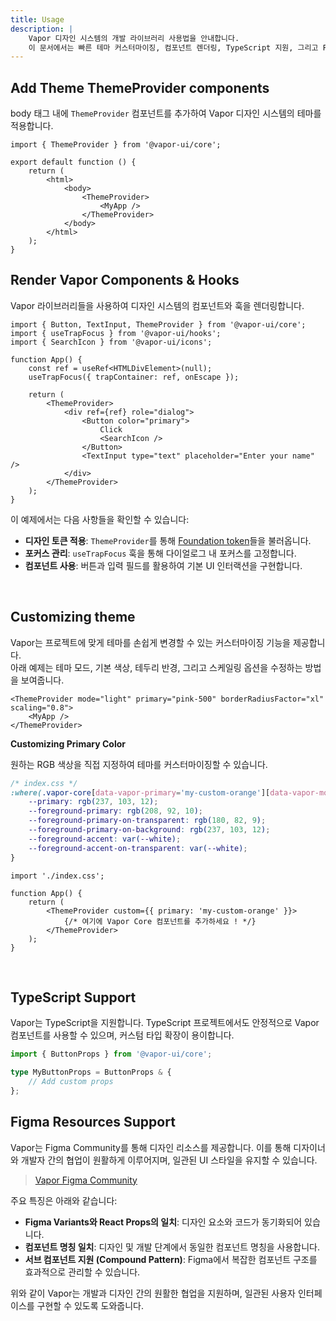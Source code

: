 ```yaml
---
title: Usage
description: |
    Vapor 디자인 시스템의 개발 라이브러리 사용법을 안내합니다.
    이 문서에서는 빠른 테마 커스터마이징, 컴포넌트 렌더링, TypeScript 지원, 그리고 Figma 리소스 연동에 대해 상세히 설명합니다.
---
```


## Add Theme ThemeProvider components

body 태그 내에 `ThemeProvider` 컴포넌트를 추가하여 Vapor 디자인 시스템의 테마를 적용합니다.

```tsx
import { ThemeProvider } from '@vapor-ui/core';

export default function () {
    return (
        <html>
            <body>
                <ThemeProvider>
                    <MyApp />
                </ThemeProvider>
            </body>
        </html>
    );
}
```

## Render Vapor Components & Hooks

Vapor 라이브러리들을 사용하여 디자인 시스템의 컴포넌트와 훅을 렌더링합니다.

```tsx
import { Button, TextInput, ThemeProvider } from '@vapor-ui/core';
import { useTrapFocus } from '@vapor-ui/hooks';
import { SearchIcon } from '@vapor-ui/icons';

function App() {
    const ref = useRef<HTMLDivElement>(null);
    useTrapFocus({ trapContainer: ref, onEscape });

    return (
        <ThemeProvider>
            <div ref={ref} role="dialog">
                <Button color="primary">
                    Click
                    <SearchIcon />
                </Button>
                <TextInput type="text" placeholder="Enter your name" />
            </div>
        </ThemeProvider>
    );
}
```

이 예제에서는 다음 사항들을 확인할 수 있습니다:

- **디자인 토큰 적용**: `ThemeProvider`를 통해 [Foundation token](/foundation)들을 불러옵니다.
- **포커스 관리**: `useTrapFocus` 훅을 통해 다이얼로그 내 포커스를 고정합니다.
- **컴포넌트 사용**: 버튼과 입력 필드를 활용하여 기본 UI 인터랙션을 구현합니다.

<br />

## Customizing theme

Vapor는 프로젝트에 맞게 테마를 손쉽게 변경할 수 있는 커스터마이징 기능을 제공합니다. <br/>
아래 예제는 테마 모드, 기본 색상, 테두리 반경, 그리고 스케일링 옵션을 수정하는 방법을 보여줍니다.

```tsx
<ThemeProvider mode="light" primary="pink-500" borderRadiusFactor="xl" scaling="0.8">
    <MyApp />
</ThemeProvider>
```

**Customizing Primary Color**

원하는 RGB 색상을 직접 지정하여 테마를 커스터마이징할 수 있습니다.

```css
/* index.css */
:where(.vapor-core[data-vapor-primary='my-custom-orange'][data-vapor-mode='light']) {
    --primary: rgb(237, 103, 12);
    --foreground-primary: rgb(208, 92, 10);
    --foreground-primary-on-transparent: rgb(180, 82, 9);
    --foreground-primary-on-background: rgb(237, 103, 12);
    --foreground-accent: var(--white);
    --foreground-accent-on-transparent: var(--white);
}
```

```tsx
import './index.css';

function App() {
    return (
        <ThemeProvider custom={{ primary: 'my-custom-orange' }}>
            {/* 여기에 Vapor Core 컴포넌트를 추가하세요 ! */}
        </ThemeProvider>
    );
}
```

<br />

## TypeScript Support

Vapor는 TypeScript을 지원합니다. TypeScript 프로젝트에서도 안정적으로 Vapor 컴포넌트를 사용할 수 있으며, 커스텀 타입 확장이 용이합니다.

```typescript
import { ButtonProps } from '@vapor-ui/core';

type MyButtonProps = ButtonProps & {
    // Add custom props
};
```

## Figma Resources Support

Vapor는 Figma Community를 통해 디자인 리소스를 제공합니다. 이를 통해 디자이너와 개발자 간의 협업이 원활하게 이루어지며, 일관된 UI 스타일을 유지할 수 있습니다.

> [Vapor Figma Community](https://www.figma.com/community/file/1447782633990527923/vapor-9oormthon)

주요 특징은 아래와 같습니다:

- **Figma Variants와 React Props의 일치**: 디자인 요소와 코드가 동기화되어 있습니다.
- **컴포넌트 명칭 일치**: 디자인 및 개발 단계에서 동일한 컴포넌트 명칭을 사용합니다.
- **서브 컴포넌트 지원 (Compound Pattern)**: Figma에서 복잡한 컴포넌트 구조를 효과적으로 관리할 수 있습니다.

위와 같이 Vapor는 개발과 디자인 간의 원활한 협업을 지원하며, 일관된 사용자 인터페이스를 구현할 수 있도록 도와줍니다.
